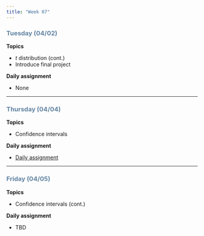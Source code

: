 ```yaml
---
title: "Week 07"
---
```


::: {style="color: #6284a2"}
### Tuesday (04/02)
:::

**Topics**

-   $t$ distribution (cont.)
-   Introduce final project

**Daily assignment**

-   None

------------------------------------------------------------------------

::: {style="color: #6284a2"}
### Thursday (04/04)
:::

**Topics**

-   Confidence intervals

**Daily assignment**

-   [Daily assignment](daily/DA_14.pdf)

------------------------------------------------------------------------

::: {style="color: #6284a2"}
### Friday (04/05)
:::

**Topics**

-   Confidence intervals (cont.)

**Daily assignment**

-   TBD
